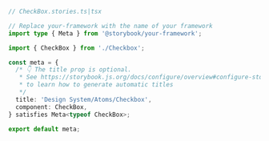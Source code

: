 ```ts
// CheckBox.stories.ts|tsx

// Replace your-framework with the name of your framework
import type { Meta } from '@storybook/your-framework';

import { CheckBox } from './Checkbox';

const meta = {
  /* 👇 The title prop is optional.
   * See https://storybook.js.org/docs/configure/overview#configure-story-loading
   * to learn how to generate automatic titles
   */
  title: 'Design System/Atoms/Checkbox',
  component: CheckBox,
} satisfies Meta<typeof CheckBox>;

export default meta;
```
